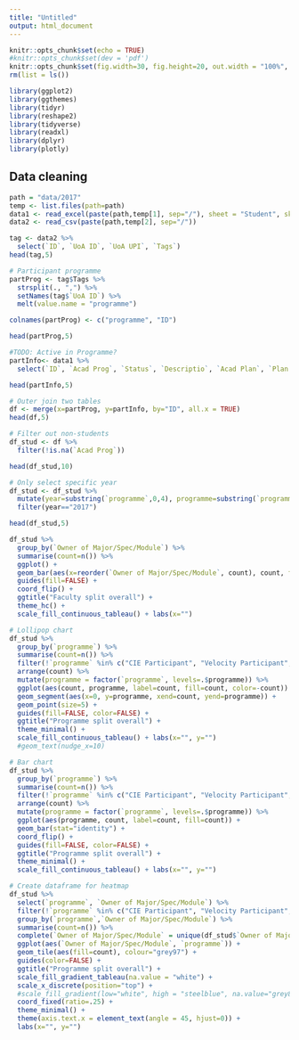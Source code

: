 ```yaml
---
title: "Untitled"
output: html_document
---
```


```r
knitr::opts_chunk$set(echo = TRUE)
#knitr::opts_chunk$set(dev = 'pdf')
knitr::opts_chunk$set(fig.width=30, fig.height=20, out.width = "100%", out.height="1000px", dpi=200)
rm(list = ls())

library(ggplot2)
library(ggthemes)
library(tidyr)
library(reshape2)
library(tidyverse)
library(readxl)
library(dplyr)
library(plotly)
```

## Data cleaning

```r
path = "data/2017"
temp <- list.files(path=path)
data1 <- read_excel(paste(path,temp[1], sep="/"), sheet = "Student", skip = 1)
data2 <- read_csv(paste(path,temp[2], sep="/"))
```

```r
tag <- data2 %>% 
  select(`ID`, `UoA ID`, `UoA UPI`, `Tags`)
head(tag,5)
```

```r
# Participant programme
partProg <- tag$Tags %>% 
  strsplit(., ",") %>% 
  setNames(tag$`UoA ID`) %>% 
  melt(value.name = "programme")

colnames(partProg) <- c("programme", "ID")

head(partProg,5)
```

```r
#TODO: Active in Programme?
partInfo<- data1 %>% 
  select(`ID`, `Acad Prog`, `Status`, `Descriptio`, `Acad Plan`, `Plan Description`, `Owner of Major/Spec/Module`)

head(partInfo,5)
```

```r
# Outer join two tables
df <- merge(x=partProg, y=partInfo, by="ID", all.x = TRUE)
head(df,5)
```


```r
# Filter out non-students
df_stud <- df %>% 
  filter(!is.na(`Acad Prog`))

head(df_stud,10)
```

```r
# Only select specific year
df_stud <- df_stud %>% 
  mutate(year=substring(`programme`,0,4), programme=substring(`programme`,6)) %>% 
  filter(year=="2017")

head(df_stud,5)
```

```r
df_stud %>% 
  group_by(`Owner of Major/Spec/Module`) %>% 
  summarise(count=n()) %>% 
  ggplot() +
  geom_bar(aes(x=reorder(`Owner of Major/Spec/Module`, count), count, fill=count), stat="identity") +
  guides(fill=FALSE) +
  coord_flip() +
  ggtitle("Faculty split overall") +
  theme_hc() + 
  scale_fill_continuous_tableau() + labs(x="")
```

```r
# Lollipop chart
df_stud %>% 
  group_by(`programme`) %>% 
  summarise(count=n()) %>% 
  filter(!`programme` %in% c("CIE Participant", "Velocity Participant", "Unleash Space Participant", "Unleash Space Access", "Equipment Training Participant" )) %>% 
  arrange(count) %>% 
  mutate(programme = factor(`programme`, levels=.$programme)) %>% 
  ggplot(aes(count, programme, label=count, fill=count, color=-count)) +
  geom_segment(aes(x=0, y=programme, xend=count, yend=programme)) +
  geom_point(size=5) +
  guides(fill=FALSE, color=FALSE) +
  ggtitle("Programme split overall") +
  theme_minimal() + 
  scale_fill_continuous_tableau() + labs(x="", y="")
  #geom_text(nudge_x=10)

# Bar chart
df_stud %>% 
  group_by(`programme`) %>% 
  summarise(count=n()) %>% 
  filter(!`programme` %in% c("CIE Participant", "Velocity Participant", "Unleash Space Participant", "Unleash Space Access", "Equipment Training Participant" )) %>% 
  arrange(count) %>% 
  mutate(programme = factor(`programme`, levels=.$programme)) %>% 
  ggplot(aes(programme, count, label=count, fill=count)) +
  geom_bar(stat="identity") +
  coord_flip() +
  guides(fill=FALSE, color=FALSE) +
  ggtitle("Programme split overall") +
  theme_minimal() + 
  scale_fill_continuous_tableau() + labs(x="", y="")

```

```r
# Create dataframe for heatmap
df_stud %>% 
  select(`programme`, `Owner of Major/Spec/Module`) %>% 
  filter(!`programme` %in% c("CIE Participant", "Velocity Participant", "Unleash Space Participant", "Unleash Space Access", "Equipment Training Participant" )) %>%
  group_by(`programme`,`Owner of Major/Spec/Module`) %>% 
  summarise(count=n()) %>%
  complete(`Owner of Major/Spec/Module` = unique(df_stud$`Owner of Major/Spec/Module`)) %>% 
  ggplot(aes(`Owner of Major/Spec/Module`, `programme`)) + 
  geom_tile(aes(fill=count), colour="grey97") +
  guides(color=FALSE) +
  ggtitle("Programme split overall") +
  scale_fill_gradient_tableau(na.value = "white") +
  scale_x_discrete(position="top") +
  #scale_fill_gradient(low="white", high = "steelblue", na.value="grey80") +
  coord_fixed(ratio=.25) +
  theme_minimal() +
  theme(axis.text.x = element_text(angle = 45, hjust=0)) +
  labs(x="", y="")
  
```
